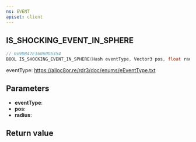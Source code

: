 ```yaml
---
ns: EVENT
apiset: client
---
```

## IS_SHOCKING_EVENT_IN_SPHERE

```c
// 0x9DB47E16060D6354
BOOL IS_SHOCKING_EVENT_IN_SPHERE(Hash eventType, Vector3 pos, float radius);
```

eventType: https://alloc8or.re/rdr3/doc/enums/eEventType.txt

## Parameters
* **eventType**:
* **pos**:
* **radius**:

## Return value